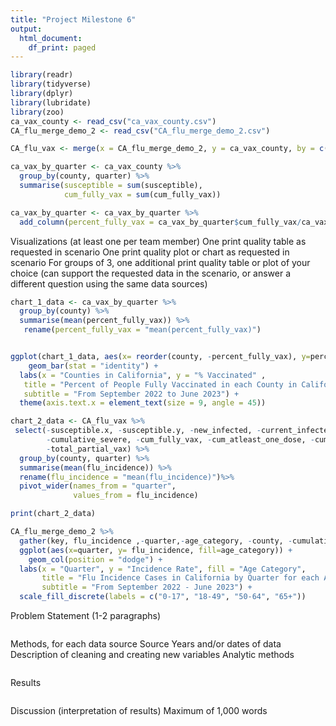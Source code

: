 ```yaml
---
title: "Project Milestone 6"
output:
  html_document:
    df_print: paged
---
```


```r

library(readr)
library(tidyverse)
library(dplyr)
library(lubridate)
library(zoo)
ca_vax_county <- read_csv("ca_vax_county.csv")
CA_flu_merge_demo_2 <- read_csv("CA_flu_merge_demo_2.csv")

CA_flu_vax <- merge(x = CA_flu_merge_demo_2, y = ca_vax_county, by = c("county", "quarter", "age_category"))

ca_vax_by_quarter <- ca_vax_county %>% 
  group_by(county, quarter) %>%
  summarise(susceptible = sum(susceptible),
            cum_fully_vax = sum(cum_fully_vax))

ca_vax_by_quarter <- ca_vax_by_quarter %>% 
  add_column(percent_fully_vax = ca_vax_by_quarter$cum_fully_vax/ca_vax_by_quarter$susceptible *100)
```

Visualizations (at least one per team member)
One print quality table as requested in scenario
One print quality plot or chart as requested in scenario
For groups of 3, one additional print quality table or plot of your choice (can support the requested data in the scenario, or answer a different question using the same data sources)


```r
chart_1_data <- ca_vax_by_quarter %>% 
  group_by(county) %>% 
  summarise(mean(percent_fully_vax)) %>% 
   rename(percent_fully_vax = "mean(percent_fully_vax)")


ggplot(chart_1_data, aes(x= reorder(county, -percent_fully_vax), y=percent_fully_vax)) +
    geom_bar(stat = "identity") +
  labs(x = "Counties in California", y = "% Vaccinated" ,
   title = "Percent of People Fully Vaccinated in each County in California", 
   subtitle = "From September 2022 to June 2023") +
  theme(axis.text.x = element_text(size = 9, angle = 45))

```

```r
chart_2_data <- CA_flu_vax %>% 
 select(-susceptible.x, -susceptible.y, -new_infected, -current_infected, -new_severe, 
        -cumulative_severe, -cum_fully_vax, -cum_atleast_one_dose, -cum_unvax, -severe_incidence,
        -total_partial_vax) %>% 
  group_by(county, quarter) %>% 
  summarise(mean(flu_incidence)) %>%
  rename(flu_incidence = "mean(flu_incidence)")%>%
  pivot_wider(names_from = "quarter", 
              values_from = flu_incidence)

print(chart_2_data)
```
```r
CA_flu_merge_demo_2 %>%
  gather(key, flu_incidence ,-quarter,-age_category, -county, -cumulative_severe, -current_infected, -new_infected, -new_severe, -susceptible) %>%
  ggplot(aes(x=quarter, y= flu_incidence, fill=age_category)) +
    geom_col(position = "dodge") +
  labs(x = "Quarter", y = "Incidence Rate", fill = "Age Category", 
       title = "Flu Incidence Cases in California by Quarter for each Age Category", 
       subtitle = "From September 2022 - June 2023") +
  scale_fill_discrete(labels = c("0-17", "18-49", "50-64", "65+"))
```

Problem Statement (1-2 paragraphs)
```r

```

Methods, for each data source
  Source
  Years and/or dates of data
  Description of cleaning and creating new variables
  Analytic methods
```r

```

Results
```r

```

Discussion (interpretation of results)
Maximum of 1,000 words

